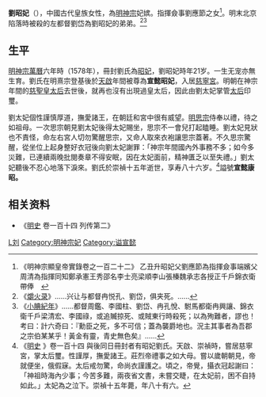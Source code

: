 {{東亞女性歷史人物
|名稱 =宣懿昭妃刘氏
|身份 =明朝妃嫔
|位號= 妃
|徽號= 昭
|出生年=1557年
|婚年=1578年
|逝世年=1642年
|墳墓=北京天寿山李皇贵妃墓园内
|父親=刘应节
|夫=[[明神宗|明神宗]]
|諡號=宣懿康昭皇太妃
|兄弟=弟 左都督 刘岱<br>弟 指揮僉事 刘化
|謚號=宣懿康昭皇太妃}}
'''劉昭妃'''（{{bd|1557年||1642年||catIdx=Liu,刘}}），中國古代皇族女性，為[[明神宗|明神宗]]妃嫔。指揮僉事劉應節之女<ref>《明神宗顯皇帝實錄卷之一百二十二》 乙丑升昭妃父劉應節為指揮僉事端嬪父周清為指揮同知鄭承憲王秀邵名李士亮梁順李山張榛魏承志各授正千戶錦衣衛帶俸　</ref>。明末北京陷落時被殺的左都督劉岱為劉昭妃的弟弟。<ref>《[[爝火录|爝火录]]》......兴让与都督冉悦孔、劉岱，俱夹死。......</ref><ref>《[[小腆紀年|小腆紀年]]》......都督周鑑、李國柱、劉岱、冉孔悅、駙馬都衛冉興讓、錦衣衛千戶梁清宏、李國祿，或追贓掠死、或賊東行時殺死；以為殉難者，謬也！考曰：計六奇曰：『勳臣之死，多不可信；蓋為襲爵地也。況主其事者為吾郡之宗伯某某乎！黃金有靈，青史無色矣』......</ref>

== 生平 ==
[[明神宗|明神宗]][[萬曆|萬曆]]六年時（1578年），冊封劉氏為[[昭妃|昭妃]]，劉昭妃時年21岁。一生无宠亦無生育。劉氏在明熹宗登基後於[[天启_(明朝)|天啟]]年間被尊為'''宣懿昭妃'''，入居[[慈寧宮|慈寧宮]]。明朝在神宗年間的[[孝定皇太后|慈聖皇太后]]去世後，就再也沒有出現過皇太后，因此由劉太妃掌管[[太后|太后]]印璽。

劉太妃個性謹慎厚道，撫愛諸王，在朝廷和宮中很有威望。[[崇禎帝|明思宗]]侍奉以禮，待之如祖母。一次思宗朝見劉太妃後得太妃賜坐，思宗不一會兒打起瞌睡。劉太妃見狀也不責怪，命左右宮人切勿驚醒思宗，又命人取來衣袍讓思宗蓋著。不久思宗驚醒，從坐位上起身整好衣冠後向劉太妃謝罪：「神宗年間國內外事務不多；如今多災難，已連續兩晚批閱奏章不得安眠，因在太妃面前，精神匱乏以至失禮。」劉太妃聽後不忍心地落下淚來。劉氏於崇禎十五年逝世，享寿八十六岁。<ref>《[[明史|明史]] 》卷一百十四 與後同日冊封者有昭妃劉氏。天啟、崇禎時，嘗居慈寧宮，掌太后璽。性謹厚，撫愛諸王。莊烈帝禮事之如大母。嘗以歲朝朝見，帝就便坐，俄假寐。太后戒勿驚，命尚衣謹護之。頃之，帝覺，攝衣冠起謝曰：「神祖時海內少事；今苦多難，兩夜省文書，未嘗交睫，在太妃前，困不自持如此。」太妃為之泣下。崇禎十五年薨，年八十有六。</ref>謚號'''宣懿康昭。'''

== 相关资料 ==
*《[[明史|明史]] 卷一百十四 列传第二》
{{reflist}}
{{明神宗皇室}}
[[Category:明朝皇太妃|L刘]]
[[Category:明神宗妃|Category:明神宗妃]]
[[Category:谥宣懿|Category:谥宣懿]]